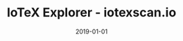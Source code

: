 ---
title: IoTeX Explorer - iotexscan.io
category: Project
status: publish
date: 2019-01-01
slug: The official block explorer of IoTeX -- browse addresses, transactions, tokens, contracts, and more.
website: https://iotexscan.io
twitter:
logo: https://wp.gcap1.iotex.io/wp-content/uploads/2020/10/iotexscan-logo-1.png
featured_img: https://wp.gcap1.iotex.io/wp-content/uploads/2020/09/iotexscan-header.png
telegram:
---